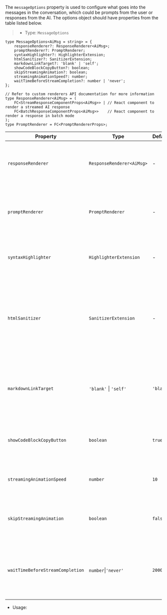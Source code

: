 The `messageOptions` property is used to configure what goes into the messages in the conversation, which
could be prompts from the user or responses from the AI. The options object should have properties from the table
listed below.

> * Type: `MessageOptions`

```tsx
type MessageOptions<AiMsg = string> = {
    responseRenderer?: ResponseRenderer<AiMsg>;
    promptRenderer?: PromptRenderer;
    syntaxHighlighter?: HighlighterExtension;
    htmlSanitizer?: SanitizerExtension;
    markdownLinkTarget?: 'blank' | 'self';
    showCodeBlockCopyButton?: boolean;
    skipStreamingAnimation?: boolean;
    streamingAnimationSpeed?: number;
    waitTimeBeforeStreamCompletion?: number | 'never';
};

// Refer to custom renderers API documentation for more information
type ResponseRenderer<AiMsg> = (
    FC<StreamResponseComponentProps<AiMsg>> | // React component to render a streamed AI response
    FC<BatchResponseComponentProps<AiMsg>>    // React component to render a response in batch mode
);
type PromptRenderer = FC<PromptRendererProps>;
```

| Property | Type |  Default |Description |
| --- | --- | --- | --- |
| `responseRenderer` | `ResponseRenderer<AiMsg>` | - | A custom renderer for AI responses. API documentation  for custom renderers can be found [here](/reference/ui/custom-renderers). |
| `promptRenderer` | `PromptRenderer` | - | A custom renderer for user prompts. API documentation for custom renderers can be found [here](/reference/ui/custom-renderers). |
| `syntaxHighlighter` | `HighlighterExtension` | - | A custom syntax highlighter for code blocks within messages. |
| `htmlSanitizer` | `SanitizerExtension` | - | A custom HTML sanitizer for HTML and parsed markdown. It does not apply to preformatted code blocks. Use a syntax highlighter for code blocks. |
| `markdownLinkTarget` | `'blank'`&nbsp;\|&nbsp;`'self'` | `'blank'` | The target attribute for markdown links. Use `self` to open links in the same tab and `blank` to open links in a new tab. |
| `showCodeBlockCopyButton` | `boolean` | `true` | If `true`, a copy button will be displayed on code blocks created withing messages. |
| `streamingAnimationSpeed` | `number` | `10` | The interval in milliseconds between streamed AI responses. |
| `skipStreamingAnimation` | `boolean` | `false` | If `true`, streamed AI responses will be displayed instantly without any animation. |
| `waitTimeBeforeStreamCompletion` | `number`\|`'never'` | `2000` | Sets the wait time in milliseconds after the last data chunk; 'never' requires manual completion. |

* Usage:
